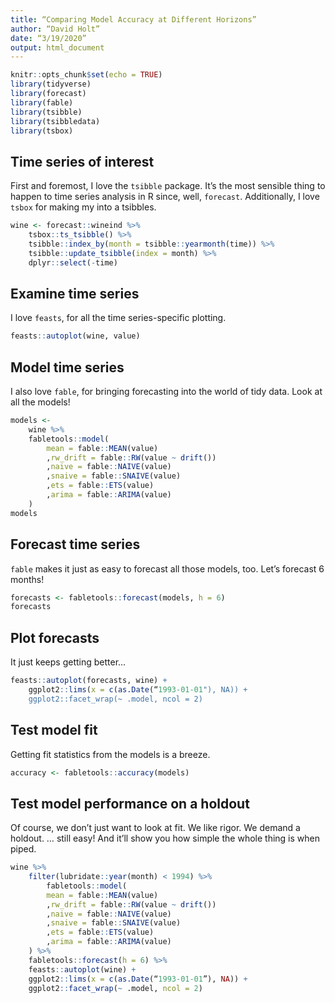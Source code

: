 ```yaml
---
title: “Comparing Model Accuracy at Different Horizons”
author: “David Holt”
date: “3/19/2020”
output: html_document
---
```

```r
knitr::opts_chunk$set(echo = TRUE)
library(tidyverse)
library(forecast)
library(fable)
library(tsibble)
library(tsibbledata)
library(tsbox)
```
## Time series of interest
First and foremost, I love the `tsibble` package. It’s the most sensible thing to happen to time series analysis in R since, well, `forecast`.
Additionally, I love `tsbox` for making my <insert time series format> into a tsibbles.
```r
wine <- forecast::wineind %>%
    tsbox::ts_tsibble() %>%
    tsibble::index_by(month = tsibble::yearmonth(time)) %>%
    tsibble::update_tsibble(index = month) %>%
    dplyr::select(-time)
```
## Examine time series
I love `feasts`, for all the time series-specific plotting.
```r
feasts::autoplot(wine, value)
```
## Model time series
I also love `fable`, for bringing forecasting into the world of tidy data. Look at all the models!
```r
models <-
    wine %>%
    fabletools::model(
        mean = fable::MEAN(value)
        ,rw_drift = fable::RW(value ~ drift())
        ,naive = fable::NAIVE(value)
        ,snaive = fable::SNAIVE(value)
        ,ets = fable::ETS(value)
        ,arima = fable::ARIMA(value)
    )
models
```
## Forecast time series
`fable` makes it just as easy to forecast all those models, too. Let’s forecast 6 months!
```r
forecasts <- fabletools::forecast(models, h = 6)
forecasts
```
## Plot forecasts
It just keeps getting better...
```r
feasts::autoplot(forecasts, wine) +
    ggplot2::lims(x = c(as.Date(“1993-01-01"), NA)) +
    ggplot2::facet_wrap(~ .model, ncol = 2)
```
## Test model fit
Getting fit statistics from the models is a breeze.
```r
accuracy <- fabletools::accuracy(models)
```
## Test model performance on a holdout
Of course, we don’t just want to look at fit. We like rigor. We demand a holdout.
... still easy! And it’ll show you how simple the whole thing is when piped.
```r
wine %>%
    filter(lubridate::year(month) < 1994) %>%
        fabletools::model(
        mean = fable::MEAN(value)
        ,rw_drift = fable::RW(value ~ drift())
        ,naive = fable::NAIVE(value)
        ,snaive = fable::SNAIVE(value)
        ,ets = fable::ETS(value)
        ,arima = fable::ARIMA(value)
    ) %>%
    fabletools::forecast(h = 6) %>%
    feasts::autoplot(wine) +
    ggplot2::lims(x = c(as.Date(“1993-01-01”), NA)) +
    ggplot2::facet_wrap(~ .model, ncol = 2)
```
